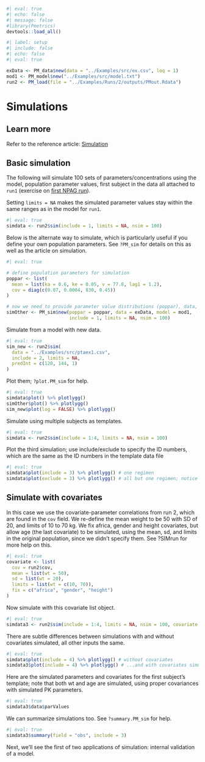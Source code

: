 ```r
#| eval: true
#| echo: false
#| message: false
#library(Pmetrics)
devtools::load_all()
```


```r
#| label: setup
#| include: false
#| echo: false
#| eval: true

exData <- PM_data$new(data = "../Examples/src/ex.csv", loq = 1)
mod1 <- PM_model$new("../Examples/src/model.txt")
run2 <- PM_load(file = "../Examples/Runs/2/outputs/PMout.Rdata")
```


# Simulations

::: {.callout-tip} 
## Learn more
Refer to the reference article: [Simulation](https://lapkb.github.io/Pmetrics/articles/simulation.html) 
:::

## Basic simulation

The following will simulate 100 sets of parameters/concentrations using the model, population parameter values,
first subject in the data all attached to `run1` (exercise on [first NPAG run](NPAG.qmd)).

Setting `limits = NA` makes the simulated parameter values stay within the same ranges as in the model for `run1`.

```r
#| eval: true
simdata <- run2$sim(include = 1, limits = NA, nsim = 100)
```

Below is the alternate way to simulate, which is particularly useful if you define 
your own population parameters. See `?PM_sim` for details on this as well as
the article on simulation.

```r
#| eval: true

# define population parameters for simulation
poppar <- list(
  mean = list(ka = 0.6, ke = 0.05, v = 77.8, lag1 = 1.2),
  cov = diag(c(0.07, 0.0004, 830, 0.45))
)

# now we need to provide parameter value distributions (poppar), data, and model
simOther <- PM_sim$new(poppar = poppar, data = exData, model = mod1,
                       include = 1, limits = NA, nsim = 100)
```

Simulate from a model with new data.

```r
#| eval: true
sim_new <- run2$sim(
  data = "../Examples/src/ptaex1.csv",
  include = 2, limits = NA,
  predInt = c(120, 144, 1)
)
```




Plot them; `?plot.PM_sim` for help.

```r
#| eval: true
simdata$plot() %>% plotlygg()
simOther$plot() %>% plotlygg()
sim_new$plot(log = FALSE) %>% plotlygg()
```


Simulate using multiple subjects as templates.

```r
#| eval: true
simdata <- run2$sim(include = 1:4, limits = NA, nsim = 100)
```

Plot the third simulation; use include/exclude to specify the ID numbers, which are the same as the ID numbers in the template data file


```r
#| eval: true
simdata$plot(include = 3) %>% plotlygg() # one regimen
simdata$plot(exclude = 3) %>% plotlygg() # all but one regimen; notice the jagged profiles arising from combining different regimens
```




## Simulate with covariates
In this case we use the covariate-parameter correlations from run 2, which are found in the `cov` field. We re-define the mean weight to be 50 with SD of 20, and limits of 10 to 70 kg.  We fix africa, gender and height covariates, but allow age (the last covariate) to be simulated, using the mean, sd, and limits in the original population, since we didn't specify them. See ?SIMrun for more help on this.

```r
#| eval: true
covariate <- list(
  cov = run2$cov,
  mean = list(wt = 50),
  sd = list(wt = 20),
  limits = list(wt = c(10, 70)),
  fix = c("africa", "gender", "height")
)
```



Now simulate with this covariate list object.

```r
#| eval: true
simdata3 <- run2$sim(include = 1:4, limits = NA, nsim = 100, covariate = covariate)

```

There are subtle differences between simulations with and without covariates simulated, all other inputs the same.

```r
#| eval: true
simdata$plot(include = 4) %>% plotlygg() # without covariates
simdata3$plot(include = 4) %>% plotlygg() # ...and with covariates simulated
```



Here are the simulated parameters and covariates for the first subject's
template; note that both wt and age are simulated, using proper covariances
with simulated PK parameters.

```r
#| eval: true
simdata3$data$parValues
```

We can summarize simulations too. See `?summary.PM_sim` for help.

```r
#| eval: true
simdata3$summary(field = "obs", include = 3)
```

Next, we'll see the first of two applications of simulation: internal validation of a model.
